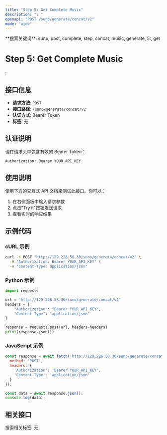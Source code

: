 ```yaml
---
title: "Step 5: Get Complete Music"
description: ": "
openapi: "POST /suno/generate/concat/v2"
mode: "wide"
---
```


<Info>
**搜索关键词**: suno, post, complete, step, concat, music, generate, 5:, get
</Info>

# Step 5: Get Complete Music

: 

## 接口信息

- **请求方法**: `POST`
- **接口路径**: `/suno/generate/concat/v2`
- **认证方式**: Bearer Token
- **标签**: 无

## 认证说明

请在请求头中包含有效的 Bearer Token：

```bash
Authorization: Bearer YOUR_API_KEY
```

## 使用说明

使用下方的交互式 API 文档来测试此接口。你可以：

1. 在右侧面板中输入请求参数
2. 点击"Try it"按钮发送请求
3. 查看实时的响应结果

## 示例代码

### cURL 示例

```bash
curl -X POST "http://129.226.58.30/suno/generate/concat/v2" \
  -H "Authorization: Bearer YOUR_API_KEY" \
  -H "Content-Type: application/json"
```

### Python 示例

```python
import requests

url = "http://129.226.58.30/suno/generate/concat/v2"
headers = {
    "Authorization": "Bearer YOUR_API_KEY",
    "Content-Type": "application/json"
}

response = requests.post(url, headers=headers)
print(response.json())
```

### JavaScript 示例

```javascript
const response = await fetch('http://129.226.58.30/suno/generate/concat/v2', {
  method: 'POST',
  headers: {
    'Authorization': 'Bearer YOUR_API_KEY',
    'Content-Type': 'application/json'
  }
});

const data = await response.json();
console.log(data);
```

## 相关接口

搜索相关标签: 无

